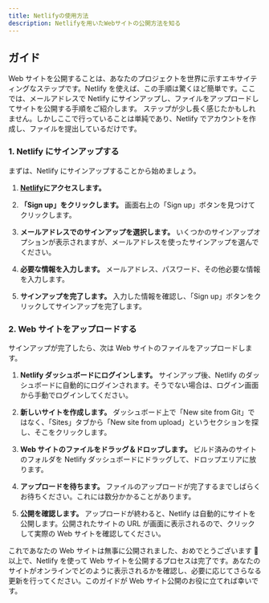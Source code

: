 ```yaml
---
title: Netlifyの使用方法
description: Netlifyを用いたWebサイトの公開方法を知る
---
```


## ガイド

Web サイトを公開することは、あなたのプロジェクトを世界に示すエキサイティングなステップです。Netlify を使えば、この手順は驚くほど簡単です。ここでは、メールアドレスで Netlify にサインアップし、ファイルをアップロードしてサイトを公開する手順をご紹介します。
ステップが少し長く感じたかもしれません。しかしここで行っていることは単純であり、Netlify でアカウントを作成し、ファイルを提出しているだけです。

### 1. Netlify にサインアップする

まずは、Netlify にサインアップすることから始めましょう。

1. **[Netlify](https://www.netlify.com/)にアクセスします。**

2. **「Sign up」をクリックします。**
   画面右上の「Sign up」ボタンを見つけてクリックします。

3. **メールアドレスでのサインアップを選択します。**
   いくつかのサインアップオプションが表示されますが、メールアドレスを使ったサインアップを選んでください。

4. **必要な情報を入力します。**
   メールアドレス、パスワード、その他必要な情報を入力します。

5. **サインアップを完了します。**
   入力した情報を確認し、「Sign up」ボタンをクリックしてサインアップを完了します。

### 2. Web サイトをアップロードする

サインアップが完了したら、次は Web サイトのファイルをアップロードします。

1. **Netlify ダッシュボードにログインします。**
   サインアップ後、Netlify のダッシュボードに自動的にログインされます。そうでない場合は、ログイン画面から手動でログインしてください。

2. **新しいサイトを作成します。**
   ダッシュボード上で「New site from Git」ではなく、「Sites」タブから「New site from upload」というセクションを探し、そこをクリックします。

3. **Web サイトのファイルをドラッグ＆ドロップします。**
   ビルド済みのサイトのフォルダを Netlify ダッシュボードにドラッグして、ドロップエリアに放ります。

4. **アップロードを待ちます。**
   ファイルのアップロードが完了するまでしばらくお待ちください。これには数分かかることがあります。

5. **公開を確認します。**
   アップロードが終わると、Netlify は自動的にサイトを公開します。公開されたサイトの URL が画面に表示されるので、クリックして実際の Web サイトを確認してください。

これであなたの Web サイトは無事に公開されました、おめでとうございます 🎉<br />
以上で、Netlify を使って Web サイトを公開するプロセスは完了です。あなたのサイトがオンラインでどのように表示されるかを確認し、必要に応じてさらなる更新を行ってください。このガイドが Web サイト公開のお役に立てれば幸いです。
